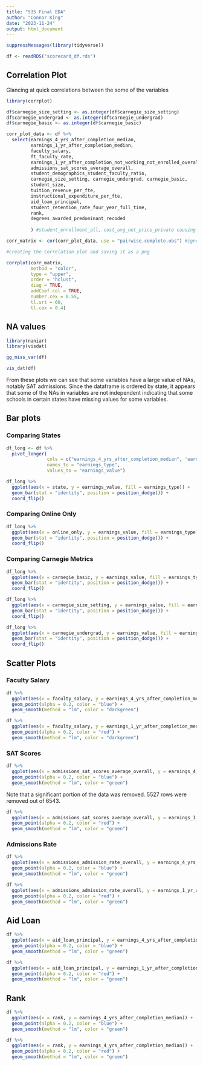 ---
title: "535 Final EDA"
author: "Connor King"
date: "2023-11-24"
output: html_document
---

```{r}
suppressMessages(library(tidyverse))

df <- readRDS("scorecard_df.rds")
```

## Correlation Plot

Glancing at quick correlations between the some of the variables

```{r, warning = FALSE}
library(corrplot)

df$carnegie_size_setting <- as.integer(df$carnegie_size_setting)
df$carnegie_undergrad <- as.integer(df$carnegie_undergrad)
df$carnegie_basic <- as.integer(df$carnegie_basic)

corr_plot_data <- df %>% 
  select(earnings_4_yrs_after_completion_median, 
         earnings_1_yr_after_completion_median, 
         faculty_salary, 
         ft_faculty_rate, 
         earnings_1_yr_after_completion_not_working_not_enrolled_overall_count,
         admissions_sat_scores_average_overall,
         student_demographics_student_faculty_ratio,
         carnegie_size_setting, carnegie_undergrad, carnegie_basic,
         student_size,
         tuition_revenue_per_fte,
         instructional_expenditure_per_fte,
         aid_loan_principal,
         student_retention_rate_four_year_full_time,
         rank,
         degrees_awarded_predominant_recoded
        
         ) #student_enrollment_all, cost_avg_net_price_private causing errors

corr_matrix <- cor(corr_plot_data, use = "pairwise.complete.obs") #ignores any na's between the 2 pairwise variables being compared

#creating the correlation plot and saving it as a png

corrplot(corr_matrix, 
         method = "color",  
         type = "upper", 
         order = "hclust",
         diag = TRUE,
         addCoef.col = TRUE,
         number.cex = 0.55,
         tl.srt = 60,
         tl.cex = 0.4)

```

## NA values

```{r}
library(naniar)
library(visdat)

gg_miss_var(df)
```

```{r}
vis_dat(df)
```
From these plots we can see that some variables have a large value of NAs, notably SAT admissions. Since the dataframe is ordered by state, it appears that some of the NAs in variables are not independent indicating that some schools in certain states have missing values for some variables.

## Bar plots

### Comparing States

```{r}
df_long <- df %>% 
  pivot_longer( 
               cols = c("earnings_4_yrs_after_completion_median", 'earnings_1_yr_after_completion_median'),
               names_to = "earnings_type",
               values_to = "earnings_value")

df_long %>% 
  ggplot(aes(x = state, y = earnings_value, fill = earnings_type)) +
  geom_bar(stat = "identity", position = position_dodge()) +
  coord_flip()
```

### Comparing Online Only

```{r}
df_long %>% 
  ggplot(aes(x = online_only, y = earnings_value, fill = earnings_type)) +
  geom_bar(stat = "identity", position = position_dodge()) +
  coord_flip()
```
### Comparing Carnegie Metrics

```{r}
df_long %>% 
  ggplot(aes(x = carnegie_basic, y = earnings_value, fill = earnings_type)) +
  geom_bar(stat = "identity", position = position_dodge()) +
  coord_flip()
```
```{r}
df_long %>% 
  ggplot(aes(x = carnegie_size_setting, y = earnings_value, fill = earnings_type)) +
  geom_bar(stat = "identity", position = position_dodge()) +
  coord_flip()
```

```{r}
df_long %>% 
  ggplot(aes(x = carnegie_undergrad, y = earnings_value, fill = earnings_type)) +
  geom_bar(stat = "identity", position = position_dodge()) +
  coord_flip()
```

## Scatter Plots

### Faculty Salary

```{r}
df %>% 
  ggplot(aes(x = faculty_salary, y = earnings_4_yrs_after_completion_median)) +
  geom_point(alpha = 0.2, color = "blue") +
  geom_smooth(method = "lm", color = "darkgreen")
```

```{r}
df %>% 
  ggplot(aes(x = faculty_salary, y = earnings_1_yr_after_completion_median)) +
  geom_point(alpha = 0.2, color = "red") +
  geom_smooth(method = "lm", color = "darkgreen")
```

### SAT Scores

```{r}
df %>% 
  ggplot(aes(x = admissions_sat_scores_average_overall, y = earnings_4_yrs_after_completion_median)) +
  geom_point(alpha = 0.2, color = "blue") +
  geom_smooth(method = "lm", color = "green")
```
Note that a significant portion of the data was removed. 5527 rows were removed out of 6543.

```{r}
df %>% 
  ggplot(aes(x = admissions_sat_scores_average_overall, y = earnings_1_yr_after_completion_median)) +
  geom_point(alpha = 0.2, color = "red") +
  geom_smooth(method = "lm", color = "green")
```
### Admissions Rate

```{r}
df %>% 
  ggplot(aes(x = admissions_admission_rate_overall, y = earnings_4_yrs_after_completion_median)) +
  geom_point(alpha = 0.2, color = "blue") +
  geom_smooth(method = "lm", color = "green")
```
```{r}
df %>% 
  ggplot(aes(x = admissions_admission_rate_overall, y = earnings_1_yr_after_completion_median)) +
  geom_point(alpha = 0.2, color = "red") +
  geom_smooth(method = "lm", color = "green")
```
## Aid Loan

```{r}
df %>% 
  ggplot(aes(x = aid_loan_principal, y = earnings_4_yrs_after_completion_median)) +
  geom_point(alpha = 0.2, color = "blue") +
  geom_smooth(method = "lm", color = "green")
```
```{r}
df %>% 
  ggplot(aes(x = aid_loan_principal, y = earnings_1_yr_after_completion_median)) +
  geom_point(alpha = 0.2, color = "red") +
  geom_smooth(method = "lm", color = "green")
```

## Rank

```{r}
df %>% 
  ggplot(aes(x = rank, y = earnings_4_yrs_after_completion_median)) +
  geom_point(alpha = 0.2, color = "blue") +
  geom_smooth(method = "lm", color = "green")
```
```{r}
df %>% 
  ggplot(aes(x = rank, y = earnings_4_yrs_after_completion_median)) +
  geom_point(alpha = 0.2, color = "red") +
  geom_smooth(method = "lm", color = "green")
```











